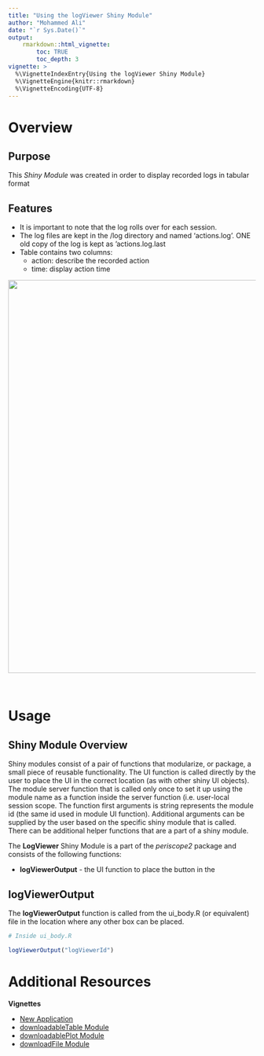 ```yaml
---
title: "Using the logViewer Shiny Module"
author: "Mohammed Ali"
date: "`r Sys.Date()`"
output: 
    rmarkdown::html_vignette:
        toc: TRUE
        toc_depth: 3
vignette: >
  %\VignetteIndexEntry{Using the logViewer Shiny Module}
  %\VignetteEngine{knitr::rmarkdown}
  %\VignetteEncoding{UTF-8}
---
```


# Overview

## Purpose 

This *Shiny Module* was created in order to display recorded logs in tabular format

## Features

* It is important to note that the log rolls over for each session. 
* The log files are kept in the /log directory and named 'actions.log'. ONE old copy of the log is kept as 'actions.log.last 
* Table contains two columns:
  * action: describe the recorded action
  * time: display action time
  
<center><img src="figures/user_action_log.jpg" width="800px"></center>
<br>

# Usage

## Shiny Module Overview

Shiny modules consist of a pair of functions that modularize, or package, a 
small piece of reusable functionality.  The UI function is called directly by
the user to place the UI in the correct location (as with other shiny UI
objects). The module server function that is called only once to set it up using the
module name as a function inside the server function (i.e. user-local session
scope.  The function first arguments is string represents the module id (the same id used in module UI function). Additional arguments can be supplied by the user based on the specific shiny module that is called.  There can be additional helper functions that are a part of a shiny module.

The **LogViewer** Shiny Module is a part of the *periscope2* package and 
consists of the following functions:

* **logViewerOutput** - the UI function to place the button in the 

## logViewerOutput

The **logViewerOutput** function is called from the ui_body.R (or equivalent) file 
in the location where any other box can be placed.  

```r
# Inside ui_body.R

logViewerOutput("logViewerId")
```


# Additional Resources


**Vignettes**

* [New Application](new-application.html)
* [downloadableTable Module](downloadableTable-module.html)
* [downloadablePlot Module](downloadablePlot-module.html)
* [downloadFile Module](downloadFile-module.html)
